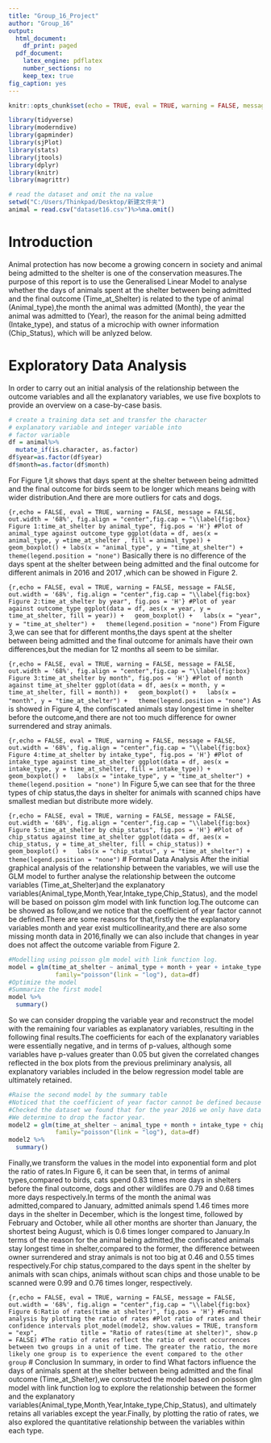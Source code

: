 ---
title: "Group_16_Project"
author: "Group_16"
output:
  html_document:
    df_print: paged
  pdf_document:
    latex_engine: pdflatex
    number_sections: no
    keep_tex: true
fig_caption: yes
---

```{r setup, include=FALSE}
knitr::opts_chunk$set(echo = TRUE, eval = TRUE, warning = FALSE, message = FALSE, comment = NA)
```

```{r libraries,echo = FALSE, eval = TRUE, warning = FALSE, message = FALSE}
library(tidyverse)
library(moderndive)
library(gapminder)
library(sjPlot)
library(stats)
library(jtools)
library(dplyr)
library(knitr)
library(magrittr)
```

```{r data, echo = FALSE, eval = TRUE, warning = FALSE, message = FALSE}
# read the dataset and omit the na value
setwd("C:/Users/Thinkpad/Desktop/新建文件夹")
animal = read.csv("dataset16.csv")%>%na.omit()
```

# Introduction {#sec:Intro}
Animal protection has now become a growing concern in society and animal being admitted to the shelter is one of the conservation measures.The purpose of this report is to use the Generalised Linear Model to analyse whether the days of animals spent at the shelter between being admitted and the final outcome (Time_at_Shelter) is related to the type of animal (Animal_type),the month the animal was admitted (Month), the year the animal was admitted to (Year), the reason for the animal being admitted (Intake_type), and status of a microchip with owner information (Chip_Status), which will be anlyzed below.

# Exploratory Data Analysis {#sec:EDA}
In order to carry out an initial analysis of the relationship between the outcome variables and all the explanatory variables, we use five boxplots to provide an overview on a case-by-case basis.
```{r,echo = FALSE, eval = TRUE, warning = FALSE, message = FALSE}
# create a training data set and transfer the character
# explanatory variable and integer variable into 
# factor variable
df = animal%>%
  mutate_if(is.character, as.factor)
df$year=as.factor(df$year)
df$month=as.factor(df$month)
```
For Figure 1,it shows that days spent at the shelter between being admitted and the final outcome for birds seem to be longer which means being with wider distribution.And there are more outliers for cats and dogs.

```{r,echo = FALSE, eval = TRUE, warning = FALSE, message = FALSE, out.width = '68%', fig.align = "center",fig.cap = "\\label{fig:box} Figure 1:time_at_shelter by animal_type", fig.pos = 'H'}
#Plot of animal_type against outcome_type
ggplot(data = df, aes(x = animal_type, y =time_at_shelter , fill = animal_type)) +
geom_boxplot() +
labs(x = "animal_type", y = "time_at_shelter") +
theme(legend.position = "none")
```
Basically there is no difference of the days spent at the shelter between being admitted and the final outcome for different animals in 2016 and 2017 ,which can be showed in  Figure 2.

```{r,echo = FALSE, eval = TRUE, warning = FALSE, message = FALSE, out.width = '68%', fig.align = "center",fig.cap = "\\label{fig:box} Figure 2:time_at_shelter by year", fig.pos = 'H'}
#Plot of year against outcome_type
ggplot(data = df, aes(x = year, y = time_at_shelter, fill = year)) +
  geom_boxplot() +
  labs(x = "year", y = "time_at_shelter") +
  theme(legend.position = "none")
```
From Figure 3,we can see that for different months,the days spent at the shelter between being admitted and the final outcome for animals have their own differences,but the median for 12 months all seem to be similar.

```{r,echo = FALSE, eval = TRUE, warning = FALSE, message = FALSE, out.width = '68%', fig.align = "center",fig.cap = "\\label{fig:box} Figure 3:time_at_shelter by month", fig.pos = 'H'}
#Plot of month against time_at_shelter
ggplot(data = df, aes(x = month, y = time_at_shelter, fill = month)) +
  geom_boxplot() +
  labs(x = "month", y = "time_at_shelter") +
  theme(legend.position = "none")
```
As is showed in Figure 4, the confiscated animals stay longest time in shelter before the outcome,and there are not too much difference for owner surrendered and stray animals.

```{r,echo = FALSE, eval = TRUE, warning = FALSE, message = FALSE, out.width = '68%', fig.align = "center",fig.cap = "\\label{fig:box} Figure 4:time_at_shelter by intake_type", fig.pos = 'H'}
#Plot of intake_type against time_at_shelter
ggplot(data = df, aes(x = intake_type, y = time_at_shelter, fill = intake_type)) +
  geom_boxplot() +
  labs(x = "intake_type", y = "time_at_shelter") +
  theme(legend.position = "none")
```
In Figure 5,we can see that for the three types of chip status,the days in shelter for animals with scanned chips have smallest median but distribute more widely.

```{r,echo = FALSE, eval = TRUE, warning = FALSE, message = FALSE, out.width = '68%', fig.align = "center",fig.cap = "\\label{fig:box} Figure 5:time_at_shelter by chip_status", fig.pos = 'H'}
#Plot of chip_status against time_at_shelter
ggplot(data = df, aes(x = chip_status, y = time_at_shelter, fill = chip_status)) +
  geom_boxplot() +
  labs(x = "chip_status", y = "time_at_shelter") +
  theme(legend.position = "none")
```
# Formal Data Analysis 
After the initial graphical analysis of the relationship between the variables, we will use the GLM model to further analyse the relationship between the outcome variables (Time_at_Shelter)and the explanatory variables(Animal_type,Month,Year,Intake_type,Chip_Status), and the model will be based on poisson glm model with link function log.The outcome can be showed as follow,and we notice that the coefficient of year factor cannot be defined.There are some reasons for that,firstly the the explanatory variables month and year exist multicollinearity,and there are also some missing month data in 2016,finally we can also include that changes in year does not affect the outcome variable from Figure 2.
```{r,echo = FALSE, eval = TRUE, warning = FALSE, message = FALSE}
#Modelling using poisson glm model with link function log.
model = glm(time_at_shelter ~ animal_type + month + year + intake_type + chip_status,
             family="poisson"(link = "log"), data=df)
#Optimize the model
#Summarize the first model
model %>%
  summary()
```
So we can consider dropping the variable year and reconstruct the model with the remaining four variables as explanatory variables, resulting in the following final results.The coefficients for each of the explanatory variables were essentially negative, and in terms of p-values, although some variables have p-values greater than 0.05 but given the correlated changes reflected in the box plots from the previous preliminary analysis, all explanatory variables included in the below regression model table are ultimately retained.

```{r,echo = FALSE, eval = TRUE, warning = FALSE, message = FALSE}
#Raise the second model by the summary table
#Noticed that the coefficient of year factor cannot be defined because of singularities.
#Checked the dataset we found that for the year 2016 we only have data from 3 months, that implies factor year and year could be with multicollinearity.
#We determine to drop the factor year.
model2 = glm(time_at_shelter ~ animal_type + month + intake_type + chip_status,
             family="poisson"(link = "log"), data=df)
model2 %>%
  summary()
```
Finally,we transform the values in the model into exponential form and plot the ratio of rates.In Figure 6, it can be seen that, in terms of animal types,compared to birds, cats spend 0.83 times more days in shelters before the final outcome, dogs and other wildlifes are 0.79 and 0.68 times more days respectively.In terms of the month the animal was admitted,compared to January, admitted animals spend 1.46 times more days in the shelter in December, which is the longest time, followed by February and October, while all other months are shorter than January, the shortest being August, which is 0.6 times longer compared to January.In terms of the reason for the animal being admitted,the confiscated animals stay longest time in shelter,compared to the former, the difference between owner surrendered and stray animals is not too big at 0.46 and 0.55 times respectively.For chip status,compared to the days spent in the shelter by animals with scan chips, animals without scan chips and those unable to be scanned were 0.99 and 0.76 times longer, respectively.


```{r,echo = FALSE, eval = TRUE, warning = FALSE, message = FALSE, out.width = '68%', fig.align = "center",fig.cap = "\\label{fig:box} Figure 6:Ratio of rates(time at shelter)", fig.pos = 'H'}
#Formal analysis by plotting the ratio of rates
#Plot ratio of rates and their confidence intervals
plot_model(model2, show.values = TRUE, transform = "exp",
           title = "Ratio of rates(time at shelter)", show.p = FALSE)
#The ratio of rates reflect the ratio of event occurrences between two groups in a unit of time. The greater the ratio, the more likely one group is to experience the event compared to the other group
```
# Conclusion
In summary, in order to find What factors influence the days of animals spent at the shelter between being admitted and the final outcome (Time_at_Shelter),we constructed the model based on poisson glm model with link function log to explore the relationship between the former and the explanatory variables(Animal_type,Month,Year,Intake_type,Chip_Status), and ultimately retains all variables except the year.Finally, by plotting the ratio of rates, we also explored the quantitative relationship between the variables within each type.








